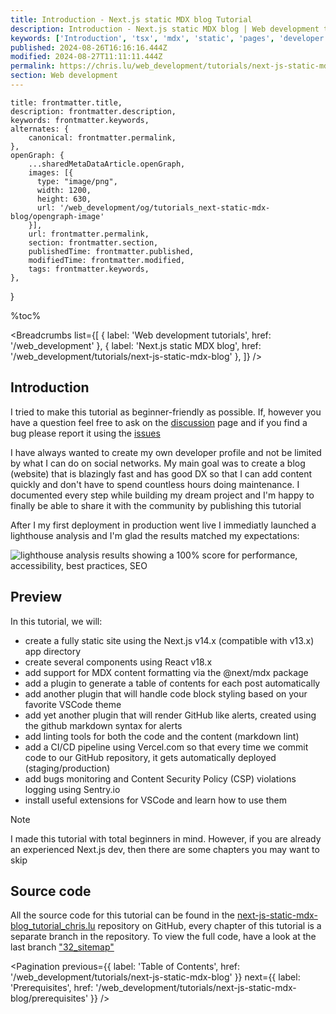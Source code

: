 ```yaml
---
title: Introduction - Next.js static MDX blog Tutorial
description: Introduction - Next.js static MDX blog | Web development tutorials | www.chris.lu
keywords: ['Introduction', 'tsx', 'mdx', 'static', 'pages', 'developer', 'blog', 'nextjs', 'Next.js', 'developer profile', 'markdown']
published: 2024-08-26T16:16:16.444Z
modified: 2024-08-27T11:11:11.444Z
permalink: https://chris.lu/web_development/tutorials/next-js-static-mdx-blog/introduction
section: Web development
---
```



    title: frontmatter.title,
    description: frontmatter.description,
    keywords: frontmatter.keywords,
    alternates: {
        canonical: frontmatter.permalink,
    },
    openGraph: {
        ...sharedMetaDataArticle.openGraph,
        images: [{
          type: "image/png",
          width: 1200,
          height: 630,
          url: '/web_development/og/tutorials_next-static-mdx-blog/opengraph-image'
        }],
        url: frontmatter.permalink,
        section: frontmatter.section,
        publishedTime: frontmatter.published,
        modifiedTime: frontmatter.modified,
        tags: frontmatter.keywords,
    },
}

%toc%

<article>

<Breadcrumbs list={[
    { label: 'Web development tutorials', href: '/web_development' },
    { label: 'Next.js static MDX blog', href: '/web_development/tutorials/next-js-static-mdx-blog' },
]} />

<ArchivedMessage case="next-js-14-static-tutorial" />

# Introduction

I tried to make this tutorial as beginner-friendly as possible. If, however you have a question feel free to ask on the <FontAwesomeIcon icon={faComments} size="1x" color='rgb(255, 0, 170)' /> [discussion](https://github.com/chrisweb/chris.lu/discussions) page and if you find a bug please report it using the <FontAwesomeIcon icon={faBug} size="1x" color='rgb(255, 0, 170)' /> [issues](https://github.com/chrisweb/chris.lu/issues)

I have always wanted to create my own developer profile and not be limited by what I can do on social networks. My main goal was to create a blog (website) that is blazingly fast and has good DX so that I can add content quickly and don't have to spend countless hours doing maintenance. I documented every step while building my dream project and I'm happy to finally be able to share it with the community by publishing this tutorial

After I my first deployment in production went live I immediatly launched a lighthouse analysis and I'm glad the results matched my expectations:

![lighthouse analysis results showing a 100% score for performance, accessibility, best practices, SEO](../../../../../public/assets/images/app/web_development/tutorials/next-js-static-mdx-blog/lighthouse.png)

## Preview

In this tutorial, we will:

* create a fully static site using the Next.js v14.x (compatible with v13.x) app directory
* create several components using React v18.x
* add support for MDX content formatting via the @next/mdx package
* add a plugin to generate a table of contents for each post automatically
* add another plugin that will handle code block styling based on your favorite VSCode theme
* add yet another plugin that will render GitHub like alerts, created using the github markdown syntax for alerts
* add linting tools for both the code and the content (markdown lint)
* add a CI/CD pipeline using Vercel.com so that every time we commit code to our GitHub repository, it gets automatically deployed (staging/production)
* add bugs monitoring and Content Security Policy (CSP) violations logging using Sentry.io
* install useful extensions for VSCode and learn how to use them

> [!NOTE]  
> I made this tutorial with total beginners in mind. However, if you are already an experienced Next.js dev, then there are some chapters you may want to skip

## Source code

All the source code for this tutorial can be found in the [next-js-static-mdx-blog_tutorial_chris.lu](https://github.com/chrisweb/next-js-static-mdx-blog_tutorial_chris.lu) repository on GitHub, every chapter of this tutorial is a separate branch in the repository. To view the full code, have a look at the last branch ["32_sitemap"](https://github.com/chrisweb/next-js-static-mdx-blog_tutorial_chris.lu/tree/32_sitemap)

<Pagination
    previous={{ label: 'Table of Contents', href: '/web_development/tutorials/next-js-static-mdx-blog' }}
    next={{ label: 'Prerequisites', href: '/web_development/tutorials/next-js-static-mdx-blog/prerequisites' }}
/>

</article>
